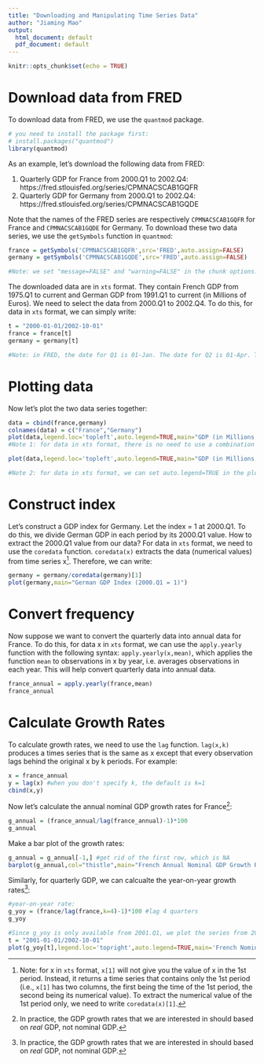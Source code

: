 ```yaml
---
title: "Downloading and Manipulating Time Series Data"
author: "Jiaming Mao"
output:
  html_document: default
  pdf_document: default
---
```


```r
knitr::opts_chunk$set(echo = TRUE)
```

# Download data from FRED

To download data from FRED, we use the `quantmod` package. 

```r
# you need to install the package first:
# install.packages("quantmod")
library(quantmod)
```

As an example, let's download the following data from FRED:

1. Quarterly GDP for France from 2000.Q1 to 2002.Q4: https://fred.stlouisfed.org/series/CPMNACSCAB1GQFR
2. Quarterly GDP for Germany from 2000.Q1 to 2002.Q4: https://fred.stlouisfed.org/series/CPMNACSCAB1GQDE

Note that the names of the FRED series are respectively `CPMNACSCAB1GQFR` for France and `CPMNACSCAB1GQDE` for Germany. To download these two data series, we use the `getSymbols` function in `quantmod`:

```r
france = getSymbols('CPMNACSCAB1GQFR',src='FRED',auto.assign=FALSE)
germany = getSymbols('CPMNACSCAB1GQDE',src='FRED',auto.assign=FALSE)

#Note: we set "message=FALSE" and "warning=FALSE" in the chunk options. This prevents the document from printing any unnecessary messages and warnings. For more on chunk options, see: http://rmarkdown.rstudio.com/lesson-3.html
```

The downloaded data are in `xts` format. They contain French GDP from 1975.Q1 to current and German GDP from 1991.Q1 to current (in Millions of Euros). We need to select the data from 2000.Q1 to 2002.Q4. To do this, for data in `xts` format, we can simply write:

```r
t = "2000-01-01/2002-10-01"
france = france[t]
germany = germany[t]

#Note: in FRED, the date for Q1 is 01-Jan. The date for Q2 is 01-Apr. The date for Q3 is 01-Jul. The date for Q4 is 01-Oct. That's why to get data from 2000.Q1 to 2002.Q4, we set t = "2000-01-01/2002-10-01". Equivalently, since we are getting data from the beginning of 2000 to the end of 2002, we can also set t = "2000-01-01/2002-12-31"
```

# Plotting data

Now let's plot the two data series together:

```r
data = cbind(france,germany)
colnames(data) = c("France","Germany")
plot(data,legend.loc='topleft',auto.legend=TRUE,main="GDP (in Millions of Euros)") 
#Note 1: for data in xts format, there is no need to use a combination of plot(data1) and lines(data2) in order to plot data1 and data2 together. Instead, we can combine them first using data = cbind(data1,data2). This creates a matrix with data1 as the first column and data2 as the 2nd column. The command plot(data) then plots both data1 and data2 on the same graph and automatically assigns different colors to them. If you don't like the automatic colors, you can set your own colors:

plot(data,legend.loc='topleft',auto.legend=TRUE,main="GDP (in Millions of Euros)",col=c('brown','royalblue'))

#Note 2: for data in xts format, we can set auto.legend=TRUE in the plot function to automatically include a legend into the plot. However, we will not be able to set the texts for the legend. Instead, the legend texts will be taken directly from the column names of the data. Therefore, it is important to set the names of the data columns to be the legend texts that we want. In this case, we want our legend to be "France" for French GDP and "Germany" for German GDP. Therefore, we set colnames(data) = c("France","Germany"). Finally, legend.loc='topleft' sets the location of the legend to be topleft of the graph. These settings are all unique for data in xts format. 
```

# Construct index

Let's construct a GDP index for Germany. Let the index = 1 at 2000.Q1. To do this, we divide German GDP in each period by its 2000.Q1 value. How to extract the 2000.Q1 value from our data? For data in `xts` format, we need to use the `coredata` function. `coredata(x)` extracts the data (numerical values) from time series x[^1]. Therefore, we can write:

```r
germany = germany/coredata(germany)[1] 
plot(germany,main="German GDP Index (2000.Q1 = 1)")
```

[^1]: Note: for x in `xts` format, `x[1]` will not give you the value of x in the 1st period. Instead, it returns a time series that contains only the 1st period (i.e., `x[1]` has two columns, the first being the time of the 1st period, the second being its numerical value). To extract the numerical value of the 1st period only, we need to write `coredata(x)[1]`. 

# Convert frequency

Now suppose we want to convert the quarterly data into annual data for France. To do this, for data x in `xts` format, we can use the `apply.yearly` function with the following syntax: `apply.yearly(x,mean)`, which applies the function `mean` to observations in x by year, i.e. averages observations in each year. This will help convert quarterly data into annual data.

```r
france_annual = apply.yearly(france,mean) 
france_annual
```

# Calculate Growth Rates

To calculate growth rates, we need to use the `lag` function. `lag(x,k)` produces a times series that is the same as x except that every observation lags behind the original x by k periods. For example:

```r
x = france_annual
y = lag(x) #when you don't specify k, the default is k=1
cbind(x,y)
```

Now let's calculate the annual nominal GDP growth rates for France[^2]:

```r
g_annual = (france_annual/lag(france_annual)-1)*100
g_annual
```

[^2]: In practice, the GDP growth rates that we are interested in should based on *real* GDP, not nominal GDP. 

Make a bar plot of the growth rates:

```r
g_annual = g_annual[-1,] #get rid of the first row, which is NA
barplot(g_annual,col="thistle",main="French Annual Nominal GDP Growth Rate")
```

Similarly, for quarterly GDP, we can calcualte the year-on-year growth rates[^2]:

```r
#year-on-year rate:
g_yoy = (france/lag(france,k=4)-1)*100 #lag 4 quarters
g_yoy

#Since g_yoy is only available from 2001.Q1, we plot the series from 2001.Q1 to 2002.Q4
t = "2001-01-01/2002-10-01"
plot(g_yoy[t],legend.loc='topright',auto.legend=TRUE,main='French Nominal Quarterly GDP YoY Growth Rate')
```
